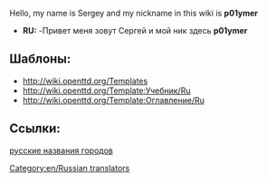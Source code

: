 Hello, my name is Sergey and my nickname in this wiki is '''p01ymer'''
*'''RU:''' -Привет меня зовут Сергей и мой ник здесь '''p01ymer'''
[[Category:en/Russian translators]]

==Шаблоны:==
*http://wiki.openttd.org/Templates 
*http://wiki.openttd.org/Template:Учебник/Ru 
*http://wiki.openttd.org/Template:Оглавление/Ru

==Ссылки:==
[http://grfcrawler.tt-forums.net/details.php?do=details&id=179 русские названия городов]